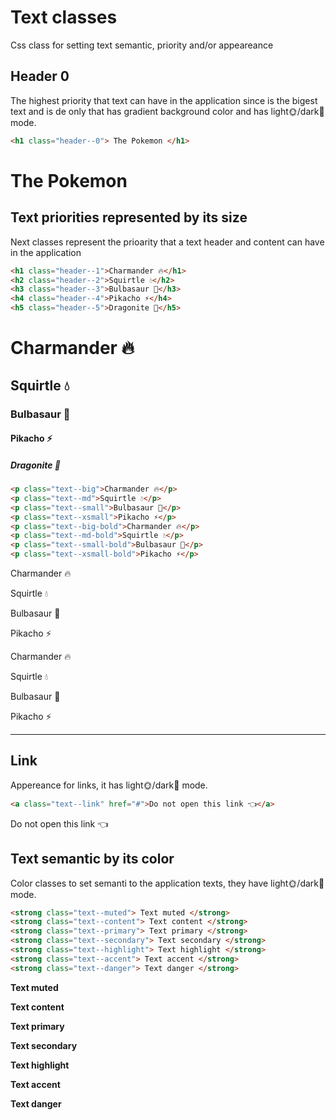 
<Meta title="Style Guide/Text" />

# Text classes

Css class for setting text semantic, priority and/or appeareance 

<!-- Don't forget to replace (") with (```) when you copy the snippet to your own app -->

## Header 0 
The highest priority that text can have in the application since is the bigest text and is de only that has gradient background color and has light🌞/dark🌚 mode.

```html
<h1 class="header--0"> The Pokemon </h1>
```
<div class="bg--content pl--1 round">
  <h1 class="header--0"> The Pokemon </h1>
</div>  

## Text priorities represented by its size

Next classes represent the prioarity that a text header and content can have in the application

```html
<h1 class="header--1">Charmander 🔥</h1>
<h2 class="header--2">Squirtle 💧</h2>
<h3 class="header--3">Bulbasaur 🌱</h3>
<h4 class="header--4">Pikacho ⚡</h4>
<h5 class="header--5">Dragonite 🐲</h5>

```

<h1 class="header--1">Charmander 🔥</h1>
<h2 class="header--2">Squirtle 💧</h2>
<h3 class="header--3">Bulbasaur 🌱</h3>
<h4 class="header--4">Pikacho ⚡</h4>
<h5 class="header--5">Dragonite 🐲</h5>

```html
<p class="text--big">Charmander 🔥</p>
<p class="text--md">Squirtle 💧</p>
<p class="text--small">Bulbasaur 🌱</p>
<p class="text--xsmall">Pikacho ⚡</p>
<p class="text--big-bold">Charmander 🔥</p>
<p class="text--md-bold">Squirtle 💧</p>
<p class="text--small-bold">Bulbasaur 🌱</p>
<p class="text--xsmall-bold">Pikacho ⚡</p>

```

<p class="text--big">Charmander 🔥</p>
<p class="text--md">Squirtle 💧</p>
<p class="text--small">Bulbasaur 🌱</p>
<p class="text--xsmall">Pikacho ⚡</p>
<p class="text--big-bold">Charmander 🔥</p>
<p class="text--md-bold">Squirtle 💧</p>
<p class="text--small-bold">Bulbasaur 🌱</p>
<p class="text--xsmall-bold">Pikacho ⚡</p>

---

## Link

Appereance for links, it has light🌞/dark🌚 mode.

```html
<a class="text--link" href="#">Do not open this link 👈</a>
```
<div class="bg--content p--1 round">
  <span class="text--link" href="#">
    Do not open this link 👈
  </span>
</div>


## Text semantic by its color
Color classes to set semanti to the application texts, they have light🌞/dark🌚 mode.

```html
<strong class="text--muted"> Text muted </strong>
<strong class="text--content"> Text content </strong>
<strong class="text--primary"> Text primary </strong>
<strong class="text--secondary"> Text secondary </strong>
<strong class="text--highlight"> Text highlight </strong>
<strong class="text--accent"> Text accent </strong>
<strong class="text--danger"> Text danger </strong>

```

<div class="bg--content p--1 round">
  <p>
    <strong class="text--muted"> Text muted </strong>
  </p>
  <p>
    <strong class="text--content"> Text content </strong>
  </p>
  <p>
    <strong class="text--primary"> Text primary </strong>
  </p>
  <p>
    <strong class="text--secondary"> Text secondary </strong>
  </p>
  <p>
    <strong class="text--highlight"> Text highlight </strong>
  </p>
  <p>
    <strong class="text--accent"> Text accent </strong>
  </p>
  <p>
    <strong class="text--danger"> Text danger </strong>
  </p>
</div>


